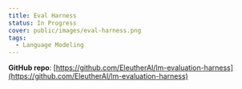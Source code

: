 ```yaml
---
title: Eval Harness
status: In Progress
cover: public/images/eval-harness.png
tags:
  - Language Modeling
---
```


**GitHub repo**: [https://github.com/EleutherAI/lm-evaluation-harness](https://github.com/EleutherAI/lm-evaluation-harness)
